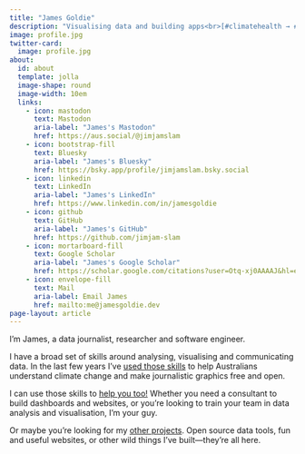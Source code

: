 ```yaml
---
title: "James Goldie"
description: "Visualising data and building apps<br>[#climatehealth → #datajournalism]{style='font-size: 85%'}"
image: profile.jpg
twitter-card:
  image: profile.jpg
about:
  id: about
  template: jolla
  image-shape: round
  image-width: 10em
  links:
    - icon: mastodon
      text: Mastodon
      aria-label: "James's Mastodon"
      href: https://aus.social/@jimjamslam
    - icon: bootstrap-fill
      text: Bluesky
      aria-label: "James's Bluesky"
      href: https://bsky.app/profile/jimjamslam.bsky.social
    - icon: linkedin
      text: LinkedIn
      aria-label: "James's LinkedIn"
      href: https://www.linkedin.com/in/jamesgoldie
    - icon: github
      text: GitHub
      aria-label: "James's GitHub"
      href: https://github.com/jimjam-slam
    - icon: mortarboard-fill
      text: Google Scholar
      aria-label: "James's Google Scholar"
      href: https://scholar.google.com/citations?user=Otq-xj0AAAAJ&hl=en
    - icon: envelope-fill
      text: Mail
      aria-label: Email James
      href: mailto:me@jamesgoldie.dev
page-layout: article
---
```


:::::{.grid .homepage-block .column-body-outset}

::::{.g-col-lg-6 .g-col-12}
::: {#about}
:::
::::

::::{.g-col-lg-6 .g-col-12 .intro}
I'm James, a data journalist, researcher and software engineer.

I have a broad set of skills around analysing, visualising and communicating data. In the last few years I've [used those skills](/career/) to help Australians understand climate change and make journalistic graphics free and open.

I can use those skills to [help you too!](/services/) Whether you need a consultant to build dashboards and websites, or you're looking to train your team in data analysis and visualisation, I'm your guy.

Or maybe you're looking for my [other projects](/projects). Open source data tools, fun and useful websites, or other wild things I've built—they're all here.
::::

:::::


[Mastodon verification](https://aus.social/@jimjamslam){rel="me" style="display: none;"}
